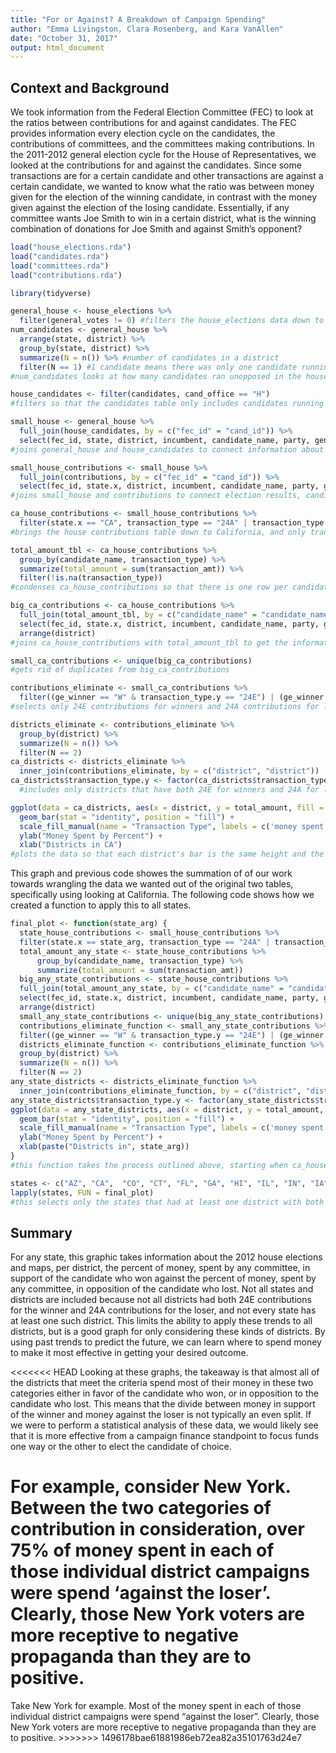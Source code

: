 ```yaml
---
title: "For or Against? A Breakdown of Campaign Spending"
author: "Emma Livingston, Clara Rosenberg, and Kara VanAllen"
date: "October 31, 2017"
output: html_document
---
```


## Context and Background

We took information from the Federal Election Committee (FEC) to look at the ratios between contributions for and against candidates. The FEC provides information every election cycle on the candidates, the contributions of committees, and the committees making contributions. In the 2011-2012 general election cycle for the House of Representatives, we looked at the contributions for and against the candidates. Since some transactions are for a certain candidate and other transactions are against a certain candidate, we wanted to know what the ratio was between money given for the election of the winning candidate, in contrast with the money given against the election of the losing candidate. Essentially, if any committee wants Joe Smith to win in a certain district, what is the winning combination of donations for Joe Smith and against Smith's opponent? 

```r
load("house_elections.rda")
load("candidates.rda")
load("committees.rda")
load("contributions.rda")
```

```r
library(tidyverse)
```

```r
general_house <- house_elections %>%
  filter(general_votes != 0) #filters the house_elections data down to only the general elections
num_candidates <- general_house %>%
  arrange(state, district) %>%
  group_by(state, district) %>%
  summarize(N = n()) %>% #number of candidates in a district
  filter(N == 1) #1 candidate means there was only one candidate running in that district
#num_candidates looks at how many candidates ran unopposed in the house election. Since there are only eight who ran unoppoosed, and we are looking primarily at California, we decided that we did not need to make a change to the data based on that information. 
```

```r
house_candidates <- filter(candidates, cand_office == "H")
#filters so that the candidates table only includes candidates running for the house of representatives
```

```r
small_house <- general_house %>%
  full_join(house_candidates, by = c("fec_id" = "cand_id")) %>%
  select(fec_id, state, district, incumbent, candidate_name, party, general_votes, ge_winner)
#joins general_house and house_candidates to connect information about election results
```

```r
small_house_contributions <- small_house %>%
  full_join(contributions, by = c("fec_id" = "cand_id")) %>%
  select(fec_id, state.x, district, incumbent, candidate_name, party, general_votes, ge_winner, transaction_type, transaction_amt)
#joins small_house and contributions to connect election results, candidates, and contributions
```

```r
ca_house_contributions <- small_house_contributions %>%
  filter(state.x == "CA", transaction_type == "24A" | transaction_type == "24E")
#brings the house contributions table down to California, and only transactions of type 24A and 24E
```

```r
total_amount_tbl <- ca_house_contributions %>%
  group_by(candidate_name, transaction_type) %>%
  summarize(total_amount = sum(transaction_amt)) %>%
  filter(!is.na(transaction_type))
#condenses ca_house_contributions so that there is one row per candidate per contribution type
```

```r
big_ca_contributions <- ca_house_contributions %>%
  full_join(total_amount_tbl, by = c("candidate_name" = "candidate_name")) %>%
  select(fec_id, state.x, district, incumbent, candidate_name, party, general_votes, ge_winner, transaction_type.y, total_amount) %>%
  arrange(district)
#joins ca_house_contributions with total_amount_tbl to get the information of the former with the total from the latter
```

```r
small_ca_contributions <- unique(big_ca_contributions)
#gets rid of duplicates from big_ca_contributions
```

```r
contributions_eliminate <- small_ca_contributions %>%
  filter((ge_winner == "W" & transaction_type.y == "24E") | (ge_winner == "N" & transaction_type.y == "24A"))
#selects only 24E contributions for winners and 24A contributions for losers
```

```r
districts_eliminate <- contributions_eliminate %>%
  group_by(district) %>%
  summarize(N = n()) %>%
  filter(N == 2)
ca_districts <- districts_eliminate %>%
  inner_join(contributions_eliminate, by = c("district", "district"))
ca_districts$transaction_type.y <- factor(ca_districts$transaction_type.y)
  #includes only districts that have both 24E for winners and 24A for losers
```

```r
ggplot(data = ca_districts, aes(x = district, y = total_amount, fill = transaction_type.y)) +
  geom_bar(stat = "identity", position = "fill") +
  scale_fill_manual(name = "Transaction Type", labels = c('money spent against the loser', 'money spent to support the winner'), values=c("#d01c8b", "#4dac26")) +
  ylab("Money Spent by Percent") +
  xlab("Districts in CA")
#plots the data so that each district's bar is the same height and the division between the two colors represents the proportion for each of the two categories
```
This graph and previous code showes the summation of of our work towards wrangling the data we wanted out of the original two tables, specifically using looking at California.  The following code shows how we created a function to apply this to all states.

```r
final_plot <- function(state_arg) {
  state_house_contributions <- small_house_contributions %>%
  filter(state.x == state_arg, transaction_type == "24A" | transaction_type == "24E")
  total_amount_any_state <- state_house_contributions %>%
      group_by(candidate_name, transaction_type) %>%
      summarize(total_amount = sum(transaction_amt))
  big_any_state_contributions <- state_house_contributions %>%
  full_join(total_amount_any_state, by = c("candidate_name" = "candidate_name")) %>%
  select(fec_id, state.x, district, incumbent, candidate_name, party, general_votes, ge_winner, transaction_type.y, total_amount) %>%
  arrange(district)
  small_any_state_contributions <- unique(big_any_state_contributions)
  contributions_eliminate_function <- small_any_state_contributions %>%
  filter((ge_winner == "W" & transaction_type.y == "24E") | (ge_winner == "N" & transaction_type.y == "24A"))
  districts_eliminate_function <- contributions_eliminate_function %>%
  group_by(district) %>%
  summarize(N = n()) %>%
  filter(N == 2)
any_state_districts <- districts_eliminate_function %>%
  inner_join(contributions_eliminate_function, by = c("district", "district"))
any_state_districts$transaction_type.y <- factor(any_state_districts$transaction_type.y)
ggplot(data = any_state_districts, aes(x = district, y = total_amount, fill = transaction_type.y)) +
  geom_bar(stat = "identity", position = "fill") +
  scale_fill_manual(name = "Transaction Type", labels = c('money spent against the loser', 'money spent to support the winner'), values=c("#d01c8b", "#4dac26")) +
  ylab("Money Spent by Percent") +
  xlab(paste("Districts in", state_arg))
}
#this function takes the process outlined above, starting when ca_house_contributions (the first state-specific table) was made, and applies it to any state. names of intermediate tables are changed so as to apply to all states and to avoid confusion.
```

```r
states <- c("AZ", "CA",  "CO", "CT", "FL", "GA", "HI", "IL", "IN", "IA", "KY", "LA", "MD", "MA", "MI", "MN", "NV", "NH", "NJ", "NY", "NC", "ND", "OH", "PA", "RI", "TX", "UT", "WA", "WV", "WI")
lapply(states, FUN = final_plot)
#this selects only the states that had at least one district with both 24E contributions for the winner and 24A contributions for the loser and applies the above function to them.
```


## Summary

For any state, this graphic takes information about the 2012 house elections and maps, per district, the percent of money, spent by any committee, in support of the candidate who won against the percent of money, spent by any committee, in opposition of the candidate who lost. Not all states and districts are included because not all districts had both 24E contributions for the winner and 24A contributions for the loser, and not every state has at least one such district. This limits the ability to apply these trends to all districts, but is a good graph for only considering these kinds of districts.
By using past trends to predict the future, we can learn where to spend money to make it most effective in getting your desired outcome.


<<<<<<< HEAD
Looking at these graphs, the takeaway is that almost all of the districts that meet the criteria spend most of their money in these two categories either in favor of the candidate who won, or in opposition to the candidate who lost. This means that the divide between money in support of the winner and money against the loser is not typically an even split. If we were to perform a statistical analysis of these data, we would likely see that it is more effective from a campaign finance standpoint to focus funds one way or the other to elect the candidate of choice.

For example, consider New York. Between the two categories of contribution in consideration, over 75% of money spent in each of those individual district campaigns were spend 'against the loser'. Clearly, those New York voters are more receptive to negative propaganda than they are to positive.
=======
Take New York for example.  Most of the money spent in each of those individual district campaigns were spend "against the loser".  Clearly, those New York voters are more receptive to negative propaganda than they are to positive.
>>>>>>> 1496178bae61881986eb72ea82a35101763d24e7


